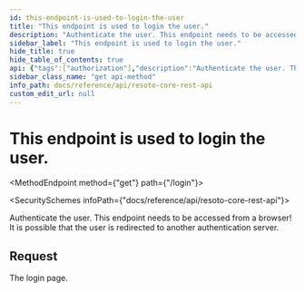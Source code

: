 ```yaml
---
id: this-endpoint-is-used-to-login-the-user
title: "This endpoint is used to login the user."
description: "Authenticate the user. This endpoint needs to be accessed from a browser! It is possible that the user is redirected to another authentication server."
sidebar_label: "This endpoint is used to login the user."
hide_title: true
hide_table_of_contents: true
api: {"tags":["authorization"],"description":"Authenticate the user. This endpoint needs to be accessed from a browser! It is possible that the user is redirected to another authentication server.","responses":{"200":{"description":"The login page."}},"method":"get","path":"/login","servers":[{"url":"https://{host}:{port}","variables":{"host":{"default":"localhost"},"port":{"default":"8900"}}}],"info":{"title":"Resoto Core REST API","version":"V1"},"postman":{"name":"This endpoint is used to login the user.","description":{"content":"Authenticate the user. This endpoint needs to be accessed from a browser! It is possible that the user is redirected to another authentication server.","type":"text/plain"},"url":{"path":["login"],"host":["{{baseUrl}}"],"query":[],"variable":[]},"method":"GET"}}
sidebar_class_name: "get api-method"
info_path: docs/reference/api/resoto-core-rest-api
custom_edit_url: null
---
```



<h1 className={"openapi__heading"}>This endpoint is used to login the user.</h1>

<MethodEndpoint method={"get"} path={"/login"}></MethodEndpoint>

<SecuritySchemes infoPath={"docs/reference/api/resoto-core-rest-api"}></SecuritySchemes>

Authenticate the user. This endpoint needs to be accessed from a browser! It is possible that the user is redirected to another authentication server.

## Request

<div><div><ApiTabs><TabItem label={"200"} value={"200"}><div>

The login page.

</div><div></div></TabItem></ApiTabs></div></div>
